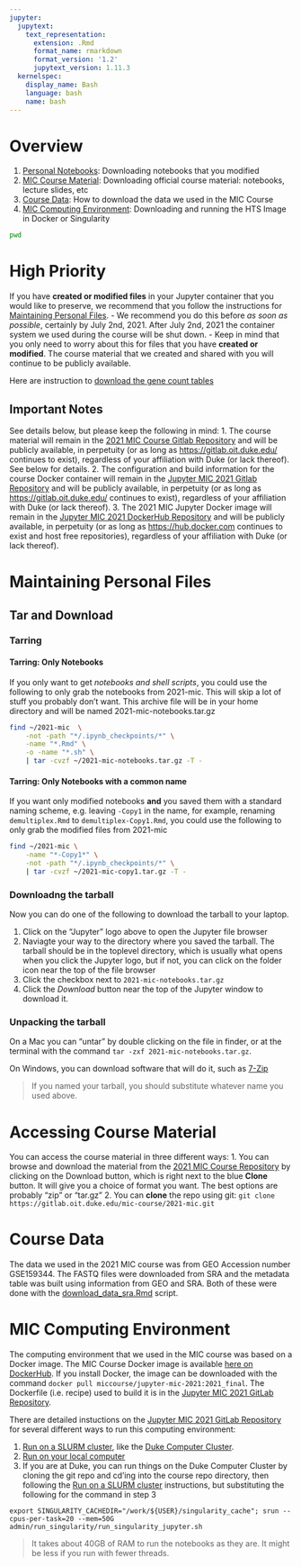 ```yaml
---
jupyter:
  jupytext:
    text_representation:
      extension: .Rmd
      format_name: rmarkdown
      format_version: '1.2'
      jupytext_version: 1.11.3
  kernelspec:
    display_name: Bash
    language: bash
    name: bash
---
```


# Overview
1. [Personal Notebooks](#Maintaining-Personal-Files): Downloading notebooks that you modified
2. [MIC Course Material](#Accessing-Course-Material): Downloading official course material: notebooks, lecture slides, etc
3. [Course Data](#Course-Data): How to download the data we used in the MIC Course
5. [MIC Computing Environment](#MIC-Computing-Environment): Downloading and running the HTS Image in Docker or Singularity

```bash
pwd
```

<!-- #region -->
# High Priority

If you have **created or modified files** in your Jupyter container that you would like to preserve, we recommend that you follow the instructions for [Maintaining Personal Files](#Maintaining-Personal-Files).
-   We recommend you do this before *as soon as possible*, certainly by July 2nd, 2021. After July 2nd, 2021 the container system we used during the course will be shut down.
-   Keep in mind that you only need to worry about this for files that you have  **created or modified**.  The course material that we created and shared with you will continue to be publicly available.

Here are instruction to [download the gene count tables]()

## Important Notes

See details below, but please keep the following in mind:
1.  The course material will remain in the [2021 MIC Course Gitlab Repository](https://gitlab.oit.duke.edu/mic-course/2021-mic) and will be publicly available, in perpetuity (or as long as <https://gitlab.oit.duke.edu/> continues to exist), regardless of your affiliation with Duke (or lack thereof). See below for details.
2.  The configuration and build information for the course Docker container will remain in the [Jupyter MIC 2021 Gitlab Repository](https://gitlab.oit.duke.edu/mic-course/jupyter-MIC-2021) and will be publicly available, in perpetuity (or as long as <https://gitlab.oit.duke.edu/> continues to exist), regardless of your affiliation with Duke (or lack thereof).
3. The 2021 MIC Jupyter Docker image will remain in the [Jupyter MIC 2021 DockerHub Repository](https://hub.docker.com/repository/docker/miccourse/jupyter-mic-2021) and will be publicly available, in perpetuity (or as long as <https://hub.docker.com> continues to exist and host free repositories), regardless of your affiliation with Duke (or lack thereof).

# Maintaining Personal Files

## Tar and Download

### Tarring


#### Tarring: Only Notebooks
If you only want to get *notebooks and shell scripts*, you could use the following to only grab the notebooks from 2021-mic. This will skip a lot of stuff you probably don't want. This archive file will be in your home directory and will be named 2021-mic-notebooks.tar.gz
<!-- #endregion -->

```bash
find ~/2021-mic  \
    -not -path "*/.ipynb_checkpoints/*" \
    -name "*.Rmd" \
    -o -name "*.sh" \
    | tar -cvzf ~/2021-mic-notebooks.tar.gz -T -
```

#### Tarring: Only Notebooks with a common name

If you want only modified notebooks **and** you saved them with a standard naming scheme, e.g. leaving `-Copy1` in the name, for example, renaming `demultiplex.Rmd` to `demultiplex-Copy1.Rmd`, you could use the following to only grab the modified files from 2021-mic

```bash
find ~/2021-mic \
    -name "*-Copy1*" \
    -not -path "*/.ipynb_checkpoints/*" \
    | tar -cvzf ~/2021-mic-copy1.tar.gz -T -
```

<!-- #region -->
### Downloadng the tarball

Now you can do one of the following to download the tarball to your laptop. 

1. Click on the "Jupyter" logo above to open the Jupyter file browser
2. Naviagte your way to the directory where you saved the tarball.  The tarball should be in the toplevel directory, which is usually what opens when you click the Jupyter logo, but if not, you can click on the folder icon near the top of the file browser
3. Click the checkbox next to `2021-mic-notebooks.tar.gz`
4. Click the *Download* button near the top of the Jupyter window to download it.

### Unpacking the tarball
On a Mac you can "untar" by double clicking on the file in finder, or at the terminal with the command `tar -zxf 2021-mic-notebooks.tar.gz`.

On Windows, you can download software that will do it, such as [7-Zip](http://www.7-zip.org/)

> If you named your tarball, you should substitute whatever name you used above.

# Accessing Course Material

You can access the course material in three different ways:
1.  You can browse and download the material from the [2021 MIC Course Repository](https://gitlab.oit.duke.edu/mic-course/2021-mic) by clicking on the Download button, which is right next to the blue **Clone** button. It will give you a choice of format you want. The best options are probably "zip" or "tar.gz"
2.  You can **clone** the repo using git: `git clone https://gitlab.oit.duke.edu/mic-course/2021-mic.git`

# Course Data
The data we used in the 2021 MIC course was from GEO Accession number GSE159344.  The FASTQ files were downloaded from SRA and the metadata table was built using information from GEO and SRA. Both of these were done with the [download_data_sra.Rmd](../bioinformatics/setup/download_data_sra.Rmd) script.


# MIC Computing Environment
The computing environment that we used in the MIC course was based on a Docker image. The MIC Course Docker image is available [here on DockerHub](https://hub.docker.com/repository/docker/miccourse/jupyter-mic-2021). If you install Docker, the image can be downloaded with the command `docker pull miccourse/jupyter-mic-2021:2021_final`.  The Dockerfile (i.e. recipe) used to build it is in the [Jupyter MIC 2021 GitLab Repository](https://gitlab.oit.duke.edu/mic-course/jupyter-MIC-2021). 

There are detailed instuctions on the [Jupyter MIC 2021 GitLab Repository](https://gitlab.oit.duke.edu/mic-course/jupyter-MIC-2021) for several different ways to run this computing environment:

1. [Run on a SLURM cluster](https://gitlab.oit.duke.edu/mic-course/jupyter-MIC-2021#running-the-course-image-on-a-slurm-cluster), like the [Duke Computer Cluster](https://rc.duke.edu/dcc/).
2. [Run on your local computer](https://gitlab.oit.duke.edu/mic-course/jupyter-MIC-2021#run-image-on-your-local-computer)
3. If you are at Duke, you can run things on the Duke Computer Cluster by cloning the git repo and cd'ing into the course repo directory, then following the [Run on a SLURM cluster](https://gitlab.oit.duke.edu/mic-course/jupyter-MIC-2021#running-the-course-image-on-a-slurm-cluster) instructions, but substituting the following for the command in step 3
```
export SINGULARITY_CACHEDIR="/work/${USER}/singularity_cache"; srun --cpus-per-task=20 --mem=50G admin/run_singularity/run_singularity_jupyter.sh
```

> It takes about 40GB of RAM to run the notebooks as they are. It might be less if you run with fewer threads.
<!-- #endregion -->
